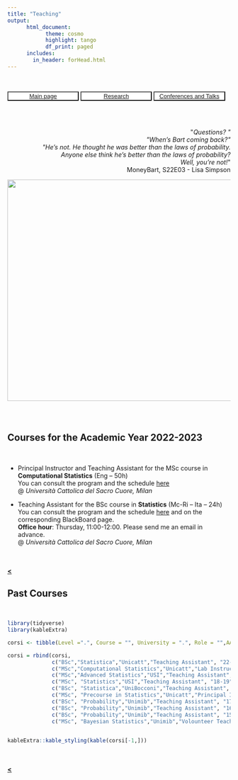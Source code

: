 ```yaml
---
title: "Teaching"
output: 
      html_document:
            theme: cosmo
            highlight: tango
            df_print: paged
      includes:
        in_header: forHead.html
---
```


<br>
<br>
<button type="button" name="button" class="btn" style="background-color:white;color:blue;width: 32%;">[Main page](/index)</button>
<button type="button" name="button" class="btn" style="background-color:white;color:blue;width: 32%;">[Research](/Rmarkdowns/Research)
</button>
<button type="button" name="button" class="btn" style="background-color:white;color:blue;width: 32%;">[Conferences and Talks](/Rmarkdowns/ConferencesAndTalks)</button>
<br>
<br>

<br>


<div style="text-align: right"> <p>&quot;<em>Questions? &quot; <br>&quot;When's Bart coming back?&quot;<br> &quot;He's not. He thought he was better than the laws of probability. <br>Anyone else think he's better than the laws of probability? <br>Well, you're not!</em>&quot; <br>MoneyBart, S22E03 - Lisa Simpson</p>
<img src="images/smvs.jpg?raw=true" width="600" height="500"/>
</div>

<br>

# {.tabset .tabset-fade}


## Courses for the Academic Year 2022-2023

<br>

* Principal Instructor and Teaching Assistant for the MSc course in **Computational Statistics** (Eng -- 50h)  
You can consult the program and the schedule [here](https://docenti.unicatt.it/ppd2/en/docenti/59969/francesco-denti/didattica)  
@ *Università Cattolica del Sacro Cuore, Milan*  

* Teaching Assistant for the BSc course in **Statistics** (Mc-Ri -- Ita -- 24h)  
You can consult the program and the schedule [here](https://docenti.unicatt.it/ppd2/it/docenti/17169/silvia-angela-osmetti/didattica) and on the corresponding BlackBoard page.  
**Office hour**: Thursday, 11:00-12:00. Please send me an email in advance.  
@ *Università Cattolica del Sacro Cuore, Milan*  

   
<br>     
[**<**](/index)
 

## Past Courses

<br>

```r
library(tidyverse)
library(kableExtra)
```

```r
corsi <- tibble(Level =".", Course = "", University = ".", Role = "",AA = ".", Hours = ".", Language = ".")

corsi = rbind(corsi,
              c("BSc","Statistica","Unicatt","Teaching Assistant", "22-23", "24", "Ita"),
              c("MSc","Computational Statistics","Unicatt","Lab Instructor", "21-22", "20", "Eng"),
              c("MSc","Advanced Statistics","USI","Teaching Assistant", "19-20", "15", "Eng"),
              c("MSc", "Statistics","USI","Teaching Assistant", "18-19", "15", "Eng"),
              c("BSc", "Statistica","UniBocconi","Teaching Assistant", "17-18", "24", "Ita"),
              c("MSc", "Precourse in Statistics","Unicatt","Principal Instructor", "17-18", "15", "Eng"),
              c("BSc", "Probability","Unimib","Teaching Assistant", "17-18", "34", "Ita"),
              c("BSc", "Probability","Unimib","Teaching Assistant", "16-17", "34", "Ita"),
              c("BSc", "Probability","Unimib","Teaching Assistant", "15-16", "34", "Ita"),
              c("MSc", "Bayesian Statistics","Unimib","Volounteer Teaching Assistant", "16-17", "8", "Ita"))
             

kableExtra::kable_styling(kable(corsi[-1,]))
```

<!--
1. [Apr 19 – Jul 20] Lab instructor (20h), MSc course in **Computational Statistics** (Eng)  
@ *Università Cattolica del Sacro Cuore, Milan*  

1. [Sep 19 – Jan 20] Teaching Assistant, MSc course in **Advanced Statistics** (Eng)  
@ *USI - Universtà della Svizzera italiana*  

1. [Sep 18 – Jan 19] Teaching Assistant, MSc course in **Statistics** (Eng)  
@ *USI - Universtà della Svizzera italiana, Lugano*  

1. [Sep 17 – Jun 18] Teaching Assistant, BSc course in **Statistics** (Eng)  
@ *Bocconi University, Milan*  

1. [Sep 17] Principal Instructor, MSc precourse in **Statistics** (15h, Eng)  
@ *Università Cattolica del Sacro Cuore, Milan*  

1. [Nov 15 – Jan 21] Teaching Assistant and Academic Tutor, BSc course in **Probability** (Ita)  
@ *University of Milano-Bicocca*, Author of the course notes  

1. [Oct 16 – Dec 17] Volunteer Academic Tutor, MSc course in **Bayesian Statistics** (Ita)  
@  *University of Milano-Bicocca*
-->


   
<br>     
[**<**](/index)
 
